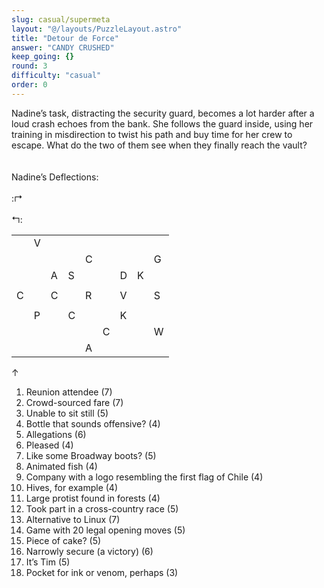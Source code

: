 ```yaml
---
slug: casual/supermeta
layout: "@/layouts/PuzzleLayout.astro"
title: "Detour de Force"
answer: "CANDY CRUSHED"
keep_going: {}
round: 3
difficulty: "casual"
order: 0
---
```


<style>
    table \{
        width:;
    }
    td .square \{
        border: 2px black;
        aspect-ratio: 1 / 1 ;

    }
    .boxed \{
        border: 1px dotted black;
        width: 50px;
        height: 50px;
        padding: 0px 0px;
        text-align: center;
        font-size: 20px;
    }
    .left-room \{
        border-bottom: 2px solid black;
        border-left: 2px solid black;
    }
    .right-room \{
        border-bottom: 2px solid black;
        border-right: 2px solid black;
    }
    .rect \{
        border: 1px solid black;
        display: inline-block;
        width: 200px;
        height: 20px;
    }
    .outlined \{
        border-top: 2px solid black;
        border-left: 2px solid black;
        border-right: 2px solid black;
        margin-left: auto;
        margin-right: auto;
    }
    .centered \{
        margin: auto;
        text-align: center;
    }
    .bottom \{
        border-bottom: 2px solid black;
    }
    .big \{
        font-size: 50px;
    }
    .two-columns \{
        column-count: 2;
    }

</style>

<div class="flavortext">
  Nadine’s task, distracting the security guard, becomes a lot harder after a loud crash echoes from
  the bank. She follows the guard inside, using her training in misdirection to twist his path and
  buy time for her crew to escape. What do the two of them see when they finally reach the vault?
</div>
<br></br>
<div class="centered">
  Nadine’s Deflections:
  <br></br>
  <span class="rect"> </span> :&#x21B1;
  <br></br>
  &#x21B0;: <span class="rect"></span>
</div>

<table class="outlined">
  <tr>
    <td class="boxed"></td>
    <td class="boxed">V</td>
    <td class="boxed"></td>
    <td class="left-room"></td>
    <td></td>
    <td class="right-room"></td>
    <td class="boxed"></td>
    <td class="boxed"></td>
    <td class="boxed"></td>
  </tr>
  <tr>
    <td class="boxed"></td>
    <td class="boxed"></td>
    <td class="boxed"></td>
    <td class="boxed"></td>
    <td class="boxed">C</td>
    <td class="boxed"></td>
    <td class="boxed"></td>
    <td class="boxed"></td>
    <td class="boxed">G</td>
  </tr>
  <tr>
    <td class="boxed"></td>
    <td class="boxed"></td>
    <td class="boxed">A</td>
    <td class="boxed">S</td>
    <td class="boxed"></td>
    <td class="boxed"></td>
    <td class="boxed">D</td>
    <td class="boxed">K</td>
    <td class="boxed"></td>
  </tr>
  <tr>
    <td class="boxed"></td>
    <td class="boxed"></td>
    <td class="boxed"></td>
    <td class="boxed"></td>
    <td class="boxed"></td>
    <td class="boxed"></td>
    <td class="boxed"></td>
    <td class="boxed"></td>
    <td class="boxed"></td>
  </tr>
  <tr>
    <td class="boxed">C</td>
    <td class="boxed"></td>
    <td class="boxed">C</td>
    <td class="boxed"></td>
    <td class="boxed">R</td>
    <td class="boxed"></td>
    <td class="boxed">V</td>
    <td class="boxed"></td>
    <td class="boxed">S</td>
  </tr>
  <tr>
    <td class="boxed"></td>
    <td class="boxed"></td>
    <td class="boxed"></td>
    <td class="boxed"></td>
    <td class="boxed"></td>
    <td class="boxed"></td>
    <td class="boxed"></td>
    <td class="boxed"></td>
    <td class="boxed"></td>
  </tr>
  <tr>
    <td class="boxed"></td>
    <td class="boxed">P</td>
    <td class="boxed"></td>
    <td class="boxed">C</td>
    <td class="boxed"></td>
    <td class="boxed"></td>
    <td class="boxed">K</td>
    <td class="boxed"></td>
    <td class="boxed"></td>
  </tr>
  <tr>
    <td class="boxed"></td>
    <td class="boxed"></td>
    <td class="boxed"></td>
    <td class="boxed"></td>
    <td class="boxed"></td>
    <td class="boxed">C</td>
    <td class="boxed"></td>
    <td class="boxed"></td>
    <td class="boxed">W</td>
  </tr>
  <tr>
    <td class="bottom boxed"></td>
    <td class="bottom boxed"></td>
    <td class="bottom boxed"></td>
    <td class="bottom boxed"></td>
    <td class="boxed">A</td>
    <td class="bottom boxed"></td>
    <td class="bottom boxed"></td>
    <td class="bottom boxed"></td>
    <td class="bottom boxed"></td>
  </tr>
</table>
<div class="big centered">&#x2191;</div>
<ol class="two-columns">
  <li>Reunion attendee (7)</li>
  <li>Crowd-sourced fare (7)</li>
  <li>Unable to sit still (5)</li>
  <li>Bottle that sounds offensive? (4)</li>
  <li>Allegations (6)</li>
  <li>Pleased (4)</li>
  <li>Like some Broadway boots? (5)</li>
  <li>Animated fish (4)</li>
  <li>Company with a logo resembling the first flag of Chile (4)</li>
  <li>Hives, for example (4)</li>
  <li>Large protist found in forests (4)</li>
  <li>Took part in a cross-country race (5)</li>
  <li>Alternative to Linux (7)</li>
  <li>Game with 20 legal opening moves (5)</li>
  <li>Piece of cake? (5)</li>
  <li>Narrowly secure (a victory) (6)</li>
  <li>It’s Tim (5)</li>
  <li>Pocket for ink or venom, perhaps (3)</li>
</ol>
